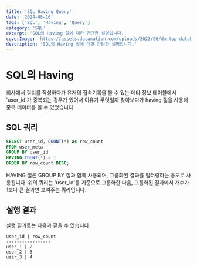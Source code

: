 ```yaml
---
title: 'SQL Having Query'
date: '2024-08-16'
tags: ['SQL', 'Having', 'Query']
category: 'SQL'
excerpt: 'SQL의 Having 절에 대한 간단한 설명입니다.'
coverImage: 'https://assets.datamation.com/uploads/2023/06/dm-top-database-challenges-696x457.png'
description: 'SQL의 Having 절에 대한 간단한 설명입니다.'
---
```


# SQL의 Having

회사에서 쿼리를 작성하다가 유저의 접속기록을 볼 수 있는 메타 정보 테이블에서 'user_id'가 중복되는 경우가 있어서 이유가 무엇일까 찾아보다가 having 절을 사용해 중복 데이터를 볼 수 있었습니다.

## SQL 쿼리

```sql
SELECT user_id, COUNT(*) as row_count
FROM user_meta
GROUP BY user_id
HAVING COUNT(*) > 1
ORDER BY row_count DESC;
```

HAVING 절은 GROUP BY 절과 함께 사용되며, 그룹화된 결과를 필터링하는 용도로 사용됩니다.
위의 쿼리는 'user_id'를 기준으로 그룹화한 다음, 그룹화된 결과에서 개수가 1보다 큰 결과만 보여주는 쿼리입니다.

## 실행 결과

실행 결과로는 다음과 같을 수 있습니다.

```
user_id | row_count
-----------------
user_1 | 2
user_2 | 3
user_3 | 4
```
